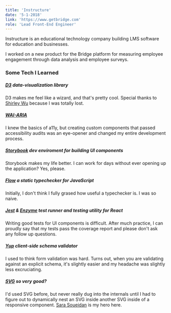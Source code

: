 ```yaml
---
title: 'Instructure'
date: '5-1-2018'
link: 'https://www.getbridge.com'
role: 'Lead Front-End Engineer'
---
```


Instructure is an educational technology company building LMS software for education and businesses.

I worked on a new product for the Bridge platform for measuring employee engagement through data analysis and employee surveys. 

### Some Tech I Learned 

##### [D3](https://d3js.org) data-visualization library
D3 makes me feel like a wizard, and that's pretty cool. Special thanks to [Shirley Wu](https://frontendmasters.com/courses/d3-js-react/) because I was totally lost.

##### [WAI-ARIA](https://developer.mozilla.org/en-US/docs/Learn/Accessibility/WAI-ARIA_basics)
I knew the basics of a11y, but creating custom components that passed accessibility audits was an eye-opener and changed my entire development process.

##### [Storybook](https://storybook.js.org) dev enviroment for building UI components
Storybook makes my life better. I can work for days without ever opening up the application? Yes, please. 

##### [Flow](https://flow.org) a static typechecker for JavaScript
Initially, I don't think I fully grased how useful a typechecker is. I was so naive.

##### [Jest](https://jestjs.io) & [Enzyme](https://airbnb.io/enzyme/) test runner and testing utility for React
Writing good tests for UI components is difficult. After much practice, I can proudly say that my tests pass the coverage report and please don't ask any follow up questions. 

##### [Yup](https://github.com/jquense/yup) client-side schema validator
I used to think form validation was hard. Turns out, when you are validating against an explicit schema, it's slightly easier and my headache was slightly less excruciating.

##### [SVG](https://developer.mozilla.org/en-US/docs/Web/SVG) so very good?
I'd used SVG before, but never really dug into the internals until I had to figure out to dynamically nest an SVG inside another SVG inside of a responsive component. [Sara Soueidan](https://www.sarasoueidan.com/blog/mimic-relative-positioning-in-svg://www.sarasoueidan.com/blog/mimic-relative-positioning-in-svg/) is my hero here.

